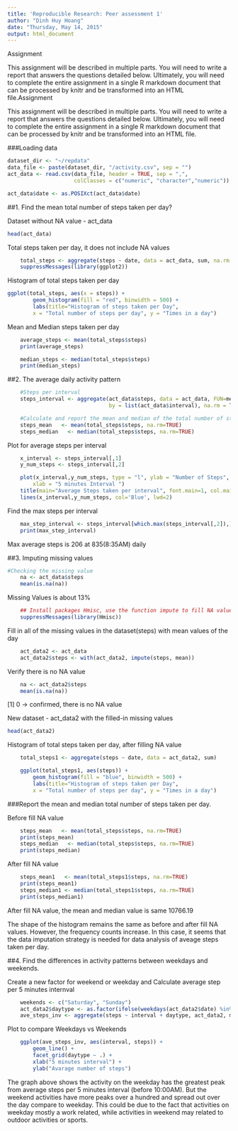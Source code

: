 ```yaml
---
title: 'Reproducible Research: Peer assessment 1'
author: "Dinh Huy Hoang"
date: "Thursday, May 14, 2015"
output: html_document
---
```

Assignment

This assignment will be described in multiple parts. You will need to write a report that answers the questions detailed below. Ultimately, you will need to complete the entire assignment in a single R markdown document that can be processed by knitr and be transformed into an HTML file.Assignment

This assignment will be described in multiple parts. You will need to write a report that answers the questions detailed below. Ultimately, you will need to complete the entire assignment in a single R markdown document that can be processed by knitr and be transformed into an HTML file.

###Loading data
```r

dataset_dir <- "~/repdata"
data_file <- paste(dataset_dir, "/activity.csv", sep = "")
act_data <- read.csv(data_file, header = TRUE, sep = ",",
                     colClasses = c("numeric", "character","numeric"))

act_data$date <- as.POSIXct(act_data$date)

```

##1. Find the mean total number of steps taken per day?

Dataset without NA value - act_data

```r
head(act_data)

```

Total steps taken per day, it does not include NA values
```r
    total_steps <- aggregate(steps ~ date, data = act_data, sum, na.rm = TRUE)
    suppressMessages(library(ggplot2))
```

Histogram of total steps taken per day
```r
ggplot(total_steps, aes(x = steps)) + 
        geom_histogram(fill = "red", binwidth = 500) + 
        labs(title="Histogram of steps taken per Day", 
        x = "Total number of steps per day", y = "Times in a day") 
```

Mean and Median steps taken per day

```r
    average_steps <- mean(total_steps$steps)
    print(average_steps)

    median_steps <- median(total_steps$steps)
    print(median_steps)
```

##2. The average daily activity pattern

```r
    #Steps per interval
    steps_interval <- aggregate(act_data$steps, data = act_data, FUN=mean, 
                                by = list(act_data$interval), na.rm = TRUE)

    #Calculate and report the mean and median of the total number of steps taken per day
    steps_mean   <- mean(total_steps$steps, na.rm=TRUE)
    steps_median   <- median(total_steps$steps, na.rm=TRUE)
```

Plot for average steps per interval

```r
    x_interval <- steps_interval[,1]
    y_num_steps <- steps_interval[,2]

    plot(x_interval,y_num_steps, type = "l", ylab = "Number of Steps", 
        xlab = "5 minutes Interval ")
    title(main="Average Steps taken per interval", font.main=1, col.main = 'Red')
    lines(x_interval,y_num_steps, col='Blue', lwd=2)
```

Find the max steps per interval

```r
    max_step_interval <- steps_interval[which.max(steps_interval[,2]),]
    print(max_step_interval)
```
Max average steps is 206 at 835(8:35AM) daily

##3. Imputing missing values

```r
#Checking the missing value
    na <- act_data$steps
    mean(is.na(na))
```
Missing Values is about 13%

```r
    ## Install packages Hmisc, use the function impute to fill NA values 
    suppressMessages(library(Hmisc))
```

Fill in all of the missing values in the dataset(steps) with mean values of the day

```r
    act_data2 <- act_data
    act_data2$steps <- with(act_data2, impute(steps, mean))
```

Verify there is no NA value
```r
    na <- act_data2$steps
    mean(is.na(na))
```
[1] 0 -> confirmed, there is no NA value


New dataset - act_data2 with the filled-in missing values

```r

head(act_data2)

```

Histogram of total steps taken per day, after filling NA value
```r
    total_steps1 <- aggregate(steps ~ date, data = act_data2, sum)

    ggplot(total_steps1, aes(steps)) + 
        geom_histogram(fill = "blue", binwidth = 500) + 
        labs(title="Histogram of steps taken per Day", 
        x = "Total number of steps per day", y = "Times in a day") 
```

###Report the mean and median total number of steps taken per day.

Before fill NA value
```r
    steps_mean   <- mean(total_steps$steps, na.rm=TRUE)
    print(steps_mean)
    steps_median   <- median(total_steps$steps, na.rm=TRUE)
    print(steps_median)
```    
   
After fill NA value
```r
    steps_mean1   <- mean(total_steps1$steps, na.rm=TRUE)
    print(steps_mean1)    
    steps_median1 <- median(total_steps1$steps, na.rm=TRUE)
    print(steps_median1)
```

After fill NA value, the mean and median value is same 10766.19

The shape of the histogram remains the same as before and after fill NA values. However, the frequency counts increase. In this case, it seems that the data imputation strategy is needed for data analysis of aveage steps taken per day.



##4. Find the differences in activity patterns between weekdays and weekends.

Create a new factor for weekend or weekday and Calculate average step per 5 minutes internval
```r
    weekends <- c("Saturday", "Sunday")
    act_data2$daytype <- as.factor(ifelse(weekdays(act_data2$date) %in% weekends,"weekend","weekday"))
    ave_steps_inv <- aggregate(steps ~ interval + daytype, act_data2, mean)
```
Plot to compare Weekdays vs Weekends
```r
    ggplot(ave_steps_inv, aes(interval, steps)) + 
        geom_line() + 
        facet_grid(daytype ~ .) +
        xlab("5 minutes interval") + 
        ylab("Avarage number of steps")
```

The graph above shows the activity on the weekday has the greatest peak from average steps per 5 minutes interval (before 10:00AM). But the weekend activities have more peaks over a hundred and spread out over the day compare to weekday. This could be due to the fact that activities on weekday mostly a work related, while activities in weekend may related to outdoor activities or sports.

